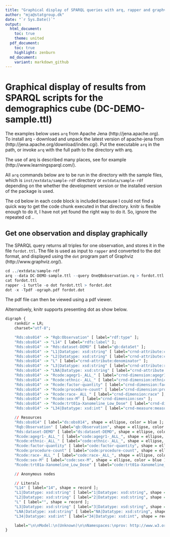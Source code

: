 ```yaml
---
title: "Graphical display of SPARQL queries with arq, rapper and graphviz"
author: "mja@statgroup.dk"
date: "`r Sys.Date()`"
output:
  html_document:
    toc: true
    theme: united
  pdf_document:
    toc: true
    highlight: zenburn
  md_document:
    variant: markdown_github
---
```

 
# Graphical display of results from SPARQL scripts for the demographics cube (DC-DEMO-sample.ttl)

The examples below uses `arq` from Apache Jena
(http://jena.apache.org). To install arq - download and unpack the
latest version of apache-jena from
(http://jena.apache.org/download/index.cgi). Put the executable `arq`
in the path, or invoke `arq` with the full path to the directory with
arq.

The use of arq is described many places, see for example
(http://www.learningsparql.com/).

All `arq` commands below are to be run in the directory with the
sample files, which is `inst/extdata/sample-rdf` directory or
`extdata/sample-rdf` depending on the whether the development version
or the installed version of the package is used.

The cd below in each code block is included because I could not find a
quick way to get the code chunk executed in that directory. knitr is
flexible enough to do it, I have not yet found the right way to do it.
So, ignore the repeated cd ..


## Get one observation and display graphically

The SPARQL query returns all triples for one observation, and stores
it in the file `fordot.ttl`. The file is used as input to `rapper` and
converted to the dot format, and displayed using the `dot` program
part of Graphviz (http://www.graphviz.org/).

```r
cd ../extdata/sample-rdf
arq --data DC-DEMO-sample.ttl --query OneQBobservation.rq > fordot.ttl
cat fordot.ttl
rapper -i turtle -o dot fordot.ttl > fordot.dot
dot -x -Tpdf -ograph.pdf fordot.dot
```

The pdf file can then be viewed using a pdf viewer. 

Alternatively, knitr supports presenting dot as show below.

```r
digraph {
	rankdir = LR;
	charset="utf-8";

	"Rds:obs014" -> "Rqb:Observation" [ label="rdf:type" ];
	"Rds:obs014" -> "L14" [ label="rdfs:label" ];
	"Rds:obs014" -> "Rds:dataset-DEMO" [ label="qb:dataSet" ];
	"Rds:obs014" -> "L1|Datatype: xsd:string" [ label="crnd-attribute:cellpartno" ];
	"Rds:obs014" -> "L2|Datatype: xsd:string" [ label="crnd-attribute:colno" ];
	"Rds:obs014" -> "L" [ label="crnd-attribute:denominator" ];
	"Rds:obs014" -> "L3|Datatype: xsd:string" [ label="crnd-attribute:rowno" ];
	"Rds:obs014" -> "LNA|Datatype: xsd:string" [ label="crnd-attribute:unit" ];
	"Rds:obs014" -> "Rcode:agegr1-_ALL_" [ label="crnd-dimension:agegr1" ];
	"Rds:obs014" -> "Rcode:ethnic-_ALL_" [ label="crnd-dimension:ethnic" ];
	"Rds:obs014" -> "Rcode:factor-quantity" [ label="crnd-dimension:factor" ];
	"Rds:obs014" -> "Rcode:procedure-count" [ label="crnd-dimension:procedure" ];
	"Rds:obs014" -> "Rcode:race-_ALL_" [ label="crnd-dimension:race" ];
	"Rds:obs014" -> "Rcode:sex-M" [ label="crnd-dimension:sex" ];
	"Rds:obs014" -> "Rcode:trt01a-Xanomeline_Low_Dose" [ label="crnd-dimension:trt01a" ];
	"Rds:obs014" -> "L34|Datatype: xsd:int" [ label="crnd-measure:measure" ];

	// Resources
	"Rds:obs014" [ label="ds:obs014", shape = ellipse, color = blue ];
	"Rqb:Observation" [ label="qb:Observation", shape = ellipse, color = blue ];
	"Rds:dataset-DEMO" [ label="ds:dataset-DEMO", shape = ellipse, color = blue ];
	"Rcode:agegr1-_ALL_" [ label="code:agegr1-_ALL_", shape = ellipse, color = blue ];
	"Rcode:ethnic-_ALL_" [ label="code:ethnic-_ALL_", shape = ellipse, color = blue ];
	"Rcode:factor-quantity" [ label="code:factor-quantity", shape = ellipse, color = blue ];
	"Rcode:procedure-count" [ label="code:procedure-count", shape = ellipse, color = blue ];
	"Rcode:race-_ALL_" [ label="code:race-_ALL_", shape = ellipse, color = blue ];
	"Rcode:sex-M" [ label="code:sex-M", shape = ellipse, color = blue ];
	"Rcode:trt01a-Xanomeline_Low_Dose" [ label="code:trt01a-Xanomeline_Low_Dose", shape = ellipse, color = blue ];

	// Anonymous nodes

	// Literals
	"L14" [ label="14", shape = record ];
	"L1|Datatype: xsd:string" [ label="1|Datatype: xsd:string", shape = record ];
	"L2|Datatype: xsd:string" [ label="2|Datatype: xsd:string", shape = record ];
	"L" [ label="", shape = record ];
	"L3|Datatype: xsd:string" [ label="3|Datatype: xsd:string", shape = record ];
	"LNA|Datatype: xsd:string" [ label="NA|Datatype: xsd:string", shape = record ];
	"L34|Datatype: xsd:int" [ label="34|Datatype: xsd:int", shape = record ];

	label="\n\nModel:\n(Unknown)\n\nNamespaces:\nprov: http://www.w3.org/ns/prov#\ncrnd-dimension: http://www.example.org/dc/dimension#\nmms: http://rdf.cdisc.org/mms#\ncrnd-measure: http://www.example.org/dc/measure#\ncode: http://www.example.org/dc/code/\nqb: http://purl.org/linked-data/cube#\ndccs: http://www.example.org/dc/demo/dccs/\nrdfs: http://www.w3.org/2000/01/rdf-schema#\ndcat: http://www.w3.org/ns/dcat#\npav: http://purl.org/pav\ndct: http://purl.org/dc/terms/\nxsd: http://www.w3.org/2001/XMLSchema#\nowl: http://www.w3.org/2002/07/owl#\nrdf: http://www.w3.org/1999/02/22-rdf-syntax-ns#\nskos: http://www.w3.org/2004/02/skos/core#\ncts: http://rdf.cdisc.org/ct/schema#\nrrdfqbcrnd0: http://www.example.org/rrdfqbcrnd0/\nds: http://www.example.org/dc/demo/ds/\ncrnd-attribute: http://www.example.org/dc/attribute#\n";
}
```

<!-- ```{r cache=FALSE} -->
<!-- knitr::read_chunk("../extdata/sample-rdf/fordot.dot") -->
<!-- ``` -->

<!-- ```{r unnamed-chunk-2, engine ='dot', fig.cap ='SPARQL query'} -->
<!-- ``` -->

<!-- cd ../extdata/sample-rdf -->
<!-- arq --data DC-DEMO-sample.ttl --query OneQBobservation.rq > fordot.ttl -->
<!-- rapper -q -i turtle -o dot fordot.ttl -->
